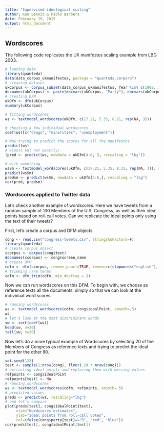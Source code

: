 ```yaml
---
title: "Supervised ideological scaling"
author: Ken Benoit & Pablo Barbera
date: February 19, 2019
output: html_document
---
```


## Wordscores

The following code replicates the UK manifestos scaling example from LBG 2003.

```r
# loading data
library(quanteda)
data(data_corpus_ukmanifestos, package = "quanteda.corpora")
# cleaning dataset
ukCorpus <- corpus_subset(data_corpus_ukmanifestos, Year %in% c(1992, 1997) & Party %in% c("Con", "Lab", "LD"))
docnames(ukCorpus) <- paste(docvars(ukCorpus, "Party"), docvars(ukCorpus, "Year"), sep="_")
# creating DFM
ukDfm <- dfm(ukCorpus)
summary(ukCorpus)

# fitting wordscores
ws <- textmodel_wordscores(ukDfm, c(17.21, 5.35, 8.21, rep(NA, 3)))

# checking a few individual wordscores
coef(ws)[c("drugs", "minorities", "unemployment")]

# Now trying to predict the scores for all the manifestos
predict(ws)
# almost but not exactly!
(pred <- predict(ws, newdata = ukDfm[4:6, ], rescaling = "lbg"))

# with smoothing
wsSm <- textmodel_wordscores(ukDfm, c(17.21, 5.35, 8.21, rep(NA, 3)), smooth = 1)
predict(wsSm)
predsm <- predict(wsSm, newdata = ukDfm[4:6,], rescaling = "lbg")
cor(pred, predsm)

```

### Wordscores applied to Twitter data

Let's check another example of wordscores. Here we have tweets from a random sample of 100 Members of the U.S. Congress, as well as their ideal points based on roll-call votes. Can we replicate the ideal points only using the text of their tweets?

First, let's create a corpus and DFM objects

```r
cong <- read.csv("congress-tweets.csv", stringsAsFactors=F)
library(quanteda)
# create corpus object
ccorpus <- corpus(cong$text)
docnames(ccorpus) <- cong$screen_name
# create DFM
cdfm <- dfm(ccorpus, remove_punct=TRUE, remove=c(stopwords("english"), "t.co", "https", "rt", "amp", "http", "t.c", "can"))
# trimming rare terms
cdfm <- dfm_trim(cdfm, min_docfreq = 2)
```

Now we can run wordscores on this DFM. To begin with, we choose as reference texts all the documents, simply so that we can look at the individual word scores:

```r
# running wordscores
ws <- textmodel_wordscores(cdfm, cong$idealPoint, smooth=.5)
ws
# let's look at the most discriminant words
sw <- sort(coef(ws))
head(sw, n=20)
tail(sw, n=20)
```

Now let's do a more typical example of Wordscores by selecting 20 of the Members of Congress as reference texts and trying to predict the ideal point for the other 80.

```r
set.seed(123)
test <- sample(1:nrow(cong), floor(.20 * nrow(cong)))
# extracting ideal points and replacing them with missing values
refpoints <- cong$idealPoint
refpoints[test] <- NA
# running wordscores
ws <- textmodel_wordscores(cdfm, refpoints, smooth=.5)
# predicted values
preds <- predict(ws, rescaling="lbg")
# and let's compare
plot(preds[test], cong$idealPoint[test],
     xlab="Wordscores estimates", 
     ylab="Ideal points from roll-call votes",
     col=ifelse(cong$party[test]=="R", "red", "blue"))
cor(preds[test], cong$idealPoint[test])
```

